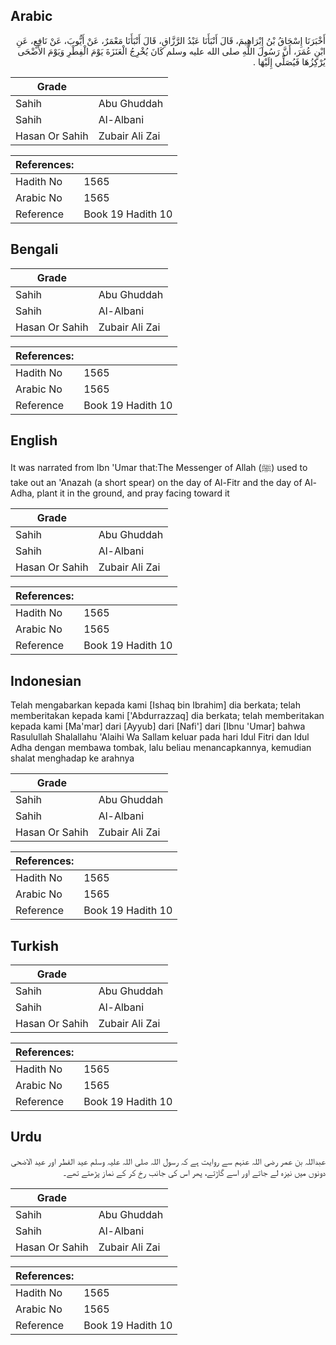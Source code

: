 ## Arabic


<div dir="rtl" lang="ar" style={{fontSize:'larger',backgroundColor:'#f8f9fa',padding:20}}>
أَخْبَرَنَا إِسْحَاقُ بْنُ إِبْرَاهِيمَ، قَالَ أَنْبَأَنَا عَبْدُ الرَّزَّاقِ، قَالَ أَنْبَأَنَا مَعْمَرٌ، عَنْ أَيُّوبَ، عَنْ نَافِعٍ، عَنِ ابْنِ عُمَرَ، أَنَّ رَسُولَ اللَّهِ صلى الله عليه وسلم كَانَ يُخْرِجُ الْعَنَزَةَ يَوْمَ الْفِطْرِ وَيَوْمَ الأَضْحَى يُرْكِزُهَا فَيُصَلِّي إِلَيْهَا ‏.‏
</div>
<div style={{backgroundColor:'#f8f9fa',padding:20, marginBottom: 10}}><table> <thead> <tr> <th>Grade</th> <th></th> </tr> </thead> <tbody> <tr><td>Sahih</td><td>Abu Ghuddah</td></tr><tr><td>Sahih</td><td>Al-Albani</td></tr><tr><td>Hasan Or Sahih</td><td>Zubair Ali Zai</td></tr></tbody></table><table> <thead> <tr> <th>References:</th> <th></th> </tr> </thead> <tbody><tr><td>Hadith No</td><td>1565</td></tr><tr><td>Arabic No</td><td>1565</td></tr><tr><td>Reference</td><td>Book 19 Hadith 10</td></tr></tbody></table></div>

## Bengali


<div dir="ltr" lang="bn" style={{fontSize:'larger',backgroundColor:'#f8f9fa',padding:20}}>

</div>
<div style={{backgroundColor:'#f8f9fa',padding:20, marginBottom: 10}}><table> <thead> <tr> <th>Grade</th> <th></th> </tr> </thead> <tbody> <tr><td>Sahih</td><td>Abu Ghuddah</td></tr><tr><td>Sahih</td><td>Al-Albani</td></tr><tr><td>Hasan Or Sahih</td><td>Zubair Ali Zai</td></tr></tbody></table><table> <thead> <tr> <th>References:</th> <th></th> </tr> </thead> <tbody><tr><td>Hadith No</td><td>1565</td></tr><tr><td>Arabic No</td><td>1565</td></tr><tr><td>Reference</td><td>Book 19 Hadith 10</td></tr></tbody></table></div>

## English


<div dir="ltr" lang="en" style={{fontSize:'larger',backgroundColor:'#f8f9fa',padding:20}}>
It was narrated from Ibn 'Umar that:The Messenger of Allah (ﷺ) used to take out an 'Anazah (a short spear) on the day of Al-Fitr and the day of Al-Adha, plant it in the ground, and pray facing toward it
</div>
<div style={{backgroundColor:'#f8f9fa',padding:20, marginBottom: 10}}><table> <thead> <tr> <th>Grade</th> <th></th> </tr> </thead> <tbody> <tr><td>Sahih</td><td>Abu Ghuddah</td></tr><tr><td>Sahih</td><td>Al-Albani</td></tr><tr><td>Hasan Or Sahih</td><td>Zubair Ali Zai</td></tr></tbody></table><table> <thead> <tr> <th>References:</th> <th></th> </tr> </thead> <tbody><tr><td>Hadith No</td><td>1565</td></tr><tr><td>Arabic No</td><td>1565</td></tr><tr><td>Reference</td><td>Book 19 Hadith 10</td></tr></tbody></table></div>

## Indonesian


<div dir="ltr" lang="id" style={{fontSize:'larger',backgroundColor:'#f8f9fa',padding:20}}>
Telah mengabarkan kepada kami [Ishaq bin Ibrahim] dia berkata; telah memberitakan kepada kami ['Abdurrazzaq] dia berkata; telah memberitakan kepada kami [Ma'mar] dari [Ayyub] dari [Nafi'] dari [Ibnu 'Umar] bahwa Rasulullah Shalallahu 'Alaihi Wa Sallam keluar pada hari Idul Fitri dan Idul Adha dengan membawa tombak, lalu beliau menancapkannya, kemudian shalat menghadap ke arahnya
</div>
<div style={{backgroundColor:'#f8f9fa',padding:20, marginBottom: 10}}><table> <thead> <tr> <th>Grade</th> <th></th> </tr> </thead> <tbody> <tr><td>Sahih</td><td>Abu Ghuddah</td></tr><tr><td>Sahih</td><td>Al-Albani</td></tr><tr><td>Hasan Or Sahih</td><td>Zubair Ali Zai</td></tr></tbody></table><table> <thead> <tr> <th>References:</th> <th></th> </tr> </thead> <tbody><tr><td>Hadith No</td><td>1565</td></tr><tr><td>Arabic No</td><td>1565</td></tr><tr><td>Reference</td><td>Book 19 Hadith 10</td></tr></tbody></table></div>

## Turkish


<div dir="ltr" lang="tr" style={{fontSize:'larger',backgroundColor:'#f8f9fa',padding:20}}>

</div>
<div style={{backgroundColor:'#f8f9fa',padding:20, marginBottom: 10}}><table> <thead> <tr> <th>Grade</th> <th></th> </tr> </thead> <tbody> <tr><td>Sahih</td><td>Abu Ghuddah</td></tr><tr><td>Sahih</td><td>Al-Albani</td></tr><tr><td>Hasan Or Sahih</td><td>Zubair Ali Zai</td></tr></tbody></table><table> <thead> <tr> <th>References:</th> <th></th> </tr> </thead> <tbody><tr><td>Hadith No</td><td>1565</td></tr><tr><td>Arabic No</td><td>1565</td></tr><tr><td>Reference</td><td>Book 19 Hadith 10</td></tr></tbody></table></div>

## Urdu


<div dir="rtl" lang="ur" style={{fontSize:'larger',backgroundColor:'#f8f9fa',padding:20}}>
عبداللہ بن عمر رضی اللہ عنہم سے روایت ہے کہ رسول اللہ صلی اللہ علیہ وسلم عید الفطر اور عید الاضحی دونوں میں نیزہ لے جاتے اور اسے گاڑتے، پھر اس کی جانب رخ کر کے نماز پڑھتے تھے۔
</div>
<div style={{backgroundColor:'#f8f9fa',padding:20, marginBottom: 10}}><table> <thead> <tr> <th>Grade</th> <th></th> </tr> </thead> <tbody> <tr><td>Sahih</td><td>Abu Ghuddah</td></tr><tr><td>Sahih</td><td>Al-Albani</td></tr><tr><td>Hasan Or Sahih</td><td>Zubair Ali Zai</td></tr></tbody></table><table> <thead> <tr> <th>References:</th> <th></th> </tr> </thead> <tbody><tr><td>Hadith No</td><td>1565</td></tr><tr><td>Arabic No</td><td>1565</td></tr><tr><td>Reference</td><td>Book 19 Hadith 10</td></tr></tbody></table></div>